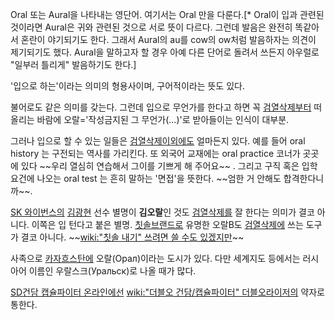 Oral 또는 Aural을 나타내는 영단어. 여기서는 Oral 만을 다룬다.[* Oral이 입과 관련된 것이라면 Aural은 귀와 관련된 것으로 서로 뜻이 다르다. 그런데 발음은 완전히 똑같아서 혼란이 야기되기도 한다. 그래서 Aural의 au를 cow의 ow처럼 발음하자는 의견이 제기되기도 했다. Aural을 말하고자 할 경우 아예 다른 단어로 돌려서 쓰든지 아우럴로 "일부러 틀리게" 발음하기도 한다.]

'입으로 하는'이라는 의미의 형용사이며, 구어적이라는 뜻도 있다.

불어로도 같은 의미를 갖는다. 그런데 입으로 무언가를 한다고 하면 꼭 [[검열삭제]]부터 떠올리는 바람에 오랄='작성금지된 그 무언가(...)'로 받아들이는 인식이 대부분. 

그러나 입으로 할 수 있는 일들은 [[검열삭제]]이외에도 얼마든지 있다. 예를 들어 oral history 는 구전되는 역사를 가리킨다. 또 외국어 교재에는 oral practice 코너가 곳곳에 있다 ~~우리 열심히 연습해서 그이를 기쁘게 해 주어요~~ . 그리고 구직 혹은 입학 요건에 나오는 oral test 는 흔히 말하는 '면접'을 뜻한다. ~~엄한 거 안해도 합격한다니까~~.

[[SK 와이번스]]의 [[김광현]] 선수 별명이 '''김오랄'''인 것도  [[검열삭제]]를 잘 한다는 의미가 결코 아니다. 이쪽은 입 턴다고 붙은 별명. [[칫솔]]브랜드로 유명한 오랄B도 [[검열삭제]]에 쓰는 도구가 결코 아니다. ~~[[wiki:"칫솔 내기" 쓰려면 쓸 수도 있겠지만]]~~ 

사족으로 [[카자흐스탄]]에 오랄(Орал)이라는 도시가 있다. 다만 세계지도 등에서는 러시아어 이름인 우랄스크(Уральск)로 나올 때가 많다.

[[SD건담 캡슐파이터 온라인]]에선 [[wiki:"더블오 건담/캡슐파이터" 더블오라이저]]의 약자로 통한다.
